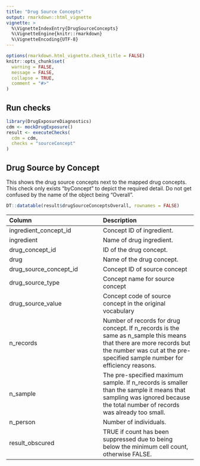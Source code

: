 ```yaml
---
title: "Drug Source Concepts"
output: rmarkdown::html_vignette
vignette: >
  %\VignetteIndexEntry{DrugSourceConcepts}
  %\VignetteEngine{knitr::rmarkdown}
  %\VignetteEncoding{UTF-8}
---
```


```r
options(rmarkdown.html_vignette.check_title = FALSE)
knitr::opts_chunk$set(
  warning = FALSE,
  message = FALSE,
  collapse = TRUE,
  comment = "#>"
)
```

## Run checks 
```r
library(DrugExposureDiagnostics)
cdm <- mockDrugExposure()
result <- executeChecks(
  cdm = cdm,
  checks = "sourceConcept"
)
```

## Drug Source by Concept
This shows the drug source concepts next to the mapped drug concepts. This check only exists "byConcept" to depict the required detail. Do not get confused by the name of the object being "Overall". 

```r
DT::datatable(result$drugSourceConceptsOverall, rownames = FALSE)
```

| Column  | Description |
:------------- | :------------- |
ingredient_concept_id | Concept ID of ingredient. |
ingredient  | Name of drug ingredient. |
drug_concept_id  | ID of the drug concept. |
drug  | Name of the drug concept. |
drug_source_concept_id  | Concept ID of source concept |  
drug_source_type | Concept name for source concept |     
drug_source_value | Concept code of source concept in the original vocabulary |   
n_records | Number of records for drug concept. If n_records is the same as n_sample this means that there are more records but the number was cut at the pre-specified sample number for efficiency reasons. |
n_sample | The pre-specified maximum sample. If n_records is smaller than the sample it means that sampling was ignored because the total number of records was already too small. |
n_person | Number of individuals. |
result_obscured | TRUE if count has been suppressed due to being below the minimum cell count, otherwise FALSE. |
